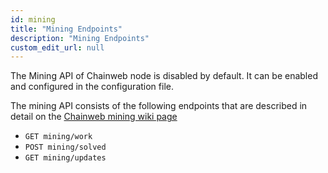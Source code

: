 ```yaml
---
id: mining
title: "Mining Endpoints"
description: "Mining Endpoints"
custom_edit_url: null
---
```



The Mining API of Chainweb node is disabled by default. It can be enabled
and configured in the configuration file.


The mining API consists of the following endpoints that
are described in detail on the
[Chainweb mining wiki page](https://github.com/kadena-io/chainweb-node/wiki/Mining-API)

*   `GET mining/work`
*   `POST mining/solved`
*   `GET mining/updates`

<CustomDocCardList />